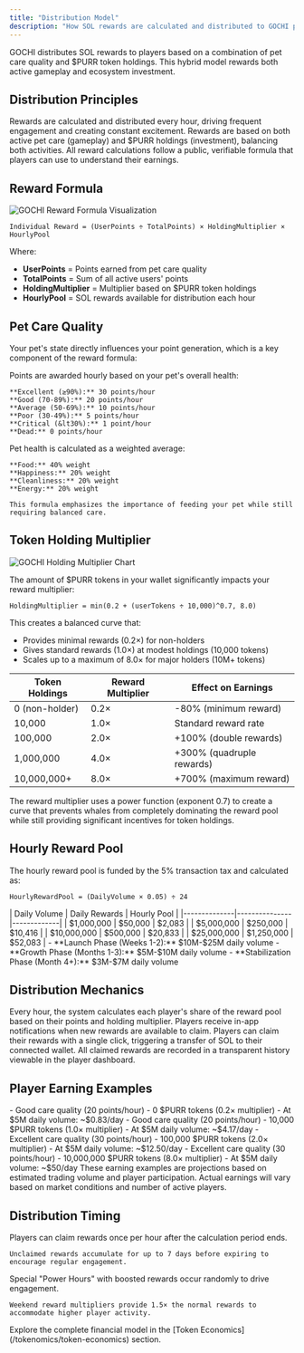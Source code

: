 ```yaml
---
title: "Distribution Model"
description: "How SOL rewards are calculated and distributed to GOCHI players"
---
```


GOCHI distributes SOL rewards to players based on a combination of pet care quality and $PURR token holdings. This hybrid model rewards both active gameplay and ecosystem investment.

## Distribution Principles

<CardGroup cols={3}>
  <Card title="Hourly Payouts" icon="clock">
    Rewards are calculated and distributed every hour, driving frequent engagement and creating constant excitement.
  </Card>
  
  <Card title="Dual Factors" icon="scale-balanced">
    Rewards are based on both active pet care (gameplay) and $PURR holdings (investment), balancing both activities.
  </Card>
  
  <Card title="Transparent Formula" icon="calculator">
    All reward calculations follow a public, verifiable formula that players can use to understand their earnings.
  </Card>
</CardGroup>

## Reward Formula

<Frame>
  <img src="/images/reward-formula.png" alt="GOCHI Reward Formula Visualization" />
</Frame>

```
Individual Reward = (UserPoints ÷ TotalPoints) × HoldingMultiplier × HourlyPool
```

Where:
- **UserPoints** = Points earned from pet care quality
- **TotalPoints** = Sum of all active users' points
- **HoldingMultiplier** = Multiplier based on $PURR token holdings
- **HourlyPool** = SOL rewards available for distribution each hour

## Pet Care Quality

Your pet's state directly influences your point generation, which is a key component of the reward formula:

<CardGroup cols={2}>
  <Card title="Care Quality Points" icon="heart-pulse">
    Points are awarded hourly based on your pet's overall health:
    
    **Excellent (≥90%):** 30 points/hour
    **Good (70-89%):** 20 points/hour
    **Average (50-69%):** 10 points/hour
    **Poor (30-49%):** 5 points/hour
    **Critical (&lt30%):** 1 point/hour
    **Dead:** 0 points/hour
  </Card>
  
  <Card title="Point Weight" icon="weight-scale">
    Pet health is calculated as a weighted average:
    
    **Food:** 40% weight
    **Happiness:** 20% weight
    **Cleanliness:** 20% weight
    **Energy:** 20% weight
    
    This formula emphasizes the importance of feeding your pet while still requiring balanced care.
  </Card>
</CardGroup>

## Token Holding Multiplier

<Frame>
  <img src="/images/holding-multiplier.png" alt="GOCHI Holding Multiplier Chart" />
</Frame>

The amount of $PURR tokens in your wallet significantly impacts your reward multiplier:

```
HoldingMultiplier = min(0.2 + (userTokens ÷ 10,000)^0.7, 8.0)
```

This creates a balanced curve that:
- Provides minimal rewards (0.2×) for non-holders
- Gives standard rewards (1.0×) at modest holdings (10,000 tokens)
- Scales up to a maximum of 8.0× for major holders (10M+ tokens)

<table>
  <thead>
    <tr>
      <th>Token Holdings</th>
      <th>Reward Multiplier</th>
      <th>Effect on Earnings</th>
    </tr>
  </thead>
  <tbody>
    <tr>
      <td>0 (non-holder)</td>
      <td>0.2×</td>
      <td>-80% (minimum reward)</td>
    </tr>
    <tr>
      <td>10,000</td>
      <td>1.0×</td>
      <td>Standard reward rate</td>
    </tr>
    <tr>
      <td>100,000</td>
      <td>2.0×</td>
      <td>+100% (double rewards)</td>
    </tr>
    <tr>
      <td>1,000,000</td>
      <td>4.0×</td>
      <td>+300% (quadruple rewards)</td>
    </tr>
    <tr>
      <td>10,000,000+</td>
      <td>8.0×</td>
      <td>+700% (maximum reward)</td>
    </tr>
  </tbody>
</table>

<Note>
The reward multiplier uses a power function (exponent 0.7) to create a curve that prevents whales from completely dominating the reward pool while still providing significant incentives for token holdings.
</Note>

## Hourly Reward Pool

The hourly reward pool is funded by the 5% transaction tax and calculated as:

```
HourlyRewardPool = (DailyVolume × 0.05) ÷ 24
```

<AccordionGroup>
  <Accordion title="Reward Pool Examples">
    | Daily Volume | Daily Rewards | Hourly Pool |
    |--------------|---------------|-------------|
    | $1,000,000 | $50,000 | $2,083 |
    | $5,000,000 | $250,000 | $10,416 |
    | $10,000,000 | $500,000 | $20,833 |
    | $25,000,000 | $1,250,000 | $52,083 |
  </Accordion>
  
  <Accordion title="Volume Projections">
    - **Launch Phase (Weeks 1-2):** $10M-$25M daily volume
    - **Growth Phase (Months 1-3):** $5M-$10M daily volume
    - **Stabilization Phase (Month 4+):** $3M-$7M daily volume
  </Accordion>
</AccordionGroup>

## Distribution Mechanics

<Steps>
  <Step title="Hourly Calculation">
    Every hour, the system calculates each player's share of the reward pool based on their points and holding multiplier.
  </Step>
  
  <Step title="Reward Notification">
    Players receive in-app notifications when new rewards are available to claim.
  </Step>
  
  <Step title="Reward Claim">
    Players can claim their rewards with a single click, triggering a transfer of SOL to their connected wallet.
  </Step>
  
  <Step title="Reward History">
    All claimed rewards are recorded in a transparent history viewable in the player dashboard.
  </Step>
</Steps>

## Player Earning Examples

<CardGroup cols={2}>
  <Card title="New Player (No Holdings)" icon="user">
    - Good care quality (20 points/hour)
    - 0 $PURR tokens (0.2× multiplier)
    - At $5M daily volume: ~$0.83/day
  </Card>
  
  <Card title="Casual Player (Small Holder)" icon="user-group">
    - Good care quality (20 points/hour)
    - 10,000 $PURR tokens (1.0× multiplier)
    - At $5M daily volume: ~$4.17/day
  </Card>
  
  <Card title="Dedicated Player (Medium Holder)" icon="user-check">
    - Excellent care quality (30 points/hour)
    - 100,000 $PURR tokens (2.0× multiplier)
    - At $5M daily volume: ~$12.50/day
  </Card>
  
  <Card title="Whale (Large Holder)" icon="crown">
    - Excellent care quality (30 points/hour)
    - 10,000,000 $PURR tokens (8.0× multiplier)
    - At $5M daily volume: ~$50/day
  </Card>
</CardGroup>

<Warning>
These earning examples are projections based on estimated trading volume and player participation. Actual earnings will vary based on market conditions and number of active players.
</Warning>

## Distribution Timing

<CardGroup cols={2}>
  <Card title="Claim Frequency" icon="clock">
    Players can claim rewards once per hour after the calculation period ends.
    
    Unclaimed rewards accumulate for up to 7 days before expiring to encourage regular engagement.
  </Card>
  
  <Card title="Special Events" icon="calendar-star">
    Special "Power Hours" with boosted rewards occur randomly to drive engagement.
    
    Weekend reward multipliers provide 1.5× the normal rewards to accommodate higher player activity.
  </Card>
</CardGroup>

<Card title="View Related Information" icon="arrow-right">
  Explore the complete financial model in the [Token Economics](/tokenomics/token-economics) section.
</Card>